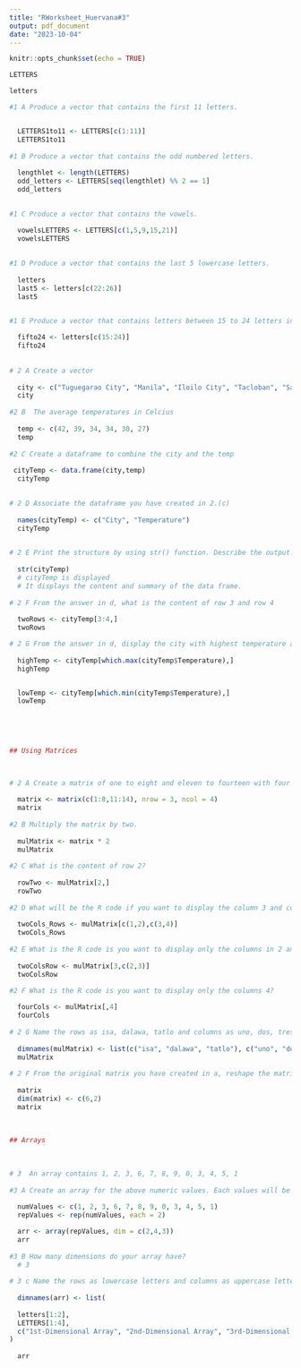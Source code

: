```yaml
---
title: "RWorksheet_Huervana#3"
output: pdf_document
date: "2023-10-04"
---
```


```r
knitr::opts_chunk$set(echo = TRUE)
```

```r

LETTERS

letters

#1 A Produce a vector that contains the first 11 letters.


  LETTERS1to11 <- LETTERS[c(1:11)]
  LETTERS1to11
  
#1 B Produce a vector that contains the odd numbered letters.
  
  lengthlet <- length(LETTERS)
  odd_letters <- LETTERS[seq(lengthlet) %% 2 == 1]
  odd_letters

  
#1 C Produce a vector that contains the vowels.

  vowelsLETTERS <- LETTERS[c(1,5,9,15,21)]
  vowelsLETTERS
  
  
#1 D Produce a vector that contains the last 5 lowercase letters.
  
  letters
  last5 <- letters[c(22:26)]
  last5


#1 E Produce a vector that contains letters between 15 to 24 letters in lowercase.
  
  fifto24 <- letters[c(15:24)]
  fifto24
  
  
# 2 A Create a vector
  
  city <- c("Tuguegarao City", "Manila", "Iloilo City", "Tacloban", "Samal Island", "Davao City")
  city
  
#2 B  The average temperatures in Celcius
  
  temp <- c(42, 39, 34, 34, 30, 27)
  temp
  
#2 C Create a dataframe to combine the city and the temp
  
 cityTemp <- data.frame(city,temp)
  cityTemp

  
# 2 D Associate the dataframe you have created in 2.(c)
  
  names(cityTemp) <- c("City", "Temperature")
  cityTemp
  

# 2 E Print the structure by using str() function. Describe the output.
    
  str(cityTemp)
  # cityTemp is displayed
  # It displays the content and summary of the data frame.
 
# 2 F From the answer in d, what is the content of row 3 and row 4
  
  twoRows <- cityTemp[3:4,]
  twoRows

# 2 G From the answer in d, display the city with highest temperature and the city wit the lowest temperature.
  
  highTemp <- cityTemp[which.max(cityTemp$Temperature),]
  highTemp


  lowTemp <- cityTemp[which.min(cityTemp$Temperature),]
  lowTemp

  
  
  
  
## Using Matrices
  

  
# 2 A Create a matrix of one to eight and eleven to fourteen with four columns and three rows.

  matrix <- matrix(c(1:8,11:14), nrow = 3, ncol = 4)
  matrix
  
#2 B Multiply the matrix by two.
  
  mulMatrix <- matrix * 2
  mulMatrix
  
#2 C What is the content of row 2?
  
  rowTwo <- mulMatrix[2,]
  rowTwo
  
#2 D What will be the R code if you want to display the column 3 and column 4 in row 1 and row 2?
  
  twoCols_Rows <- mulMatrix[c(1,2),c(3,4)]
  twoCols_Rows
  
#2 E What is the R code is you want to display only the columns in 2 and 3, row 3?
  
  twoColsRow <- mulMatrix[3,c(2,3)]
  twoColsRow

#2 F What is the R code is you want to display only the columns 4?
  
  fourCols <- mulMatrix[,4]
  fourCols
  
# 2 G Name the rows as isa, dalawa, tatlo and columns as uno, dos, tres, quatro for the matrix that was created in b.‘.
  
  dimnames(mulMatrix) <- list(c("isa", "dalawa", "tatlo"), c("uno", "dos", "tres", "quatro"))
  mulMatrix
  
# 2 F From the original matrix you have created in a, reshape the matrix by assigning a new dimension with dim(). New dimensions should have 2 columns and 6 rows.
  
  matrix
  dim(matrix) <- c(6,2)
  matrix
  
  
  
## Arrays
  
  
  
# 3  An array contains 1, 2, 3, 6, 7, 8, 9, 0, 3, 4, 5, 1 
  
#3 A Create an array for the above numeric values. Each values will be repeated twice
  
  numValues <- c(1, 2, 3, 6, 7, 8, 9, 0, 3, 4, 5, 1)
  repValues <- rep(numValues, each = 2)

  arr <- array(repValues, dim = c(2,4,3))
  arr
  
#3 B How many dimensions do your array have?
  # 3
  
# 3 c Name the rows as lowercase letters and columns as uppercase letters starting from the A.
  
  dimnames(arr) <- list(
  
  letters[1:2], 
  LETTERS[1:4], 
  c("1st-Dimensional Array", "2nd-Dimensional Array", "3rd-Dimensional Array") 
)
  
  arr
  
```